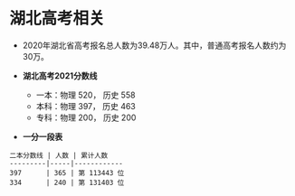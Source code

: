 # 湖北高考相关
- 2020年湖北省高考报名总人数为39.48万人。其中，普通高考报名人数约为30万。


- **湖北高考2021分数线**
  - 一本：物理 520， 历史 558
  - 本科：物理 397， 历史 463
  - 专科：物理 200， 历史 200


- **一分一段表**

```
二本分数线 | 人数 | 累计人数
---------|-----|------------
397      | 365 | 第 113443 位
334      | 240 | 第 131403 位
```

